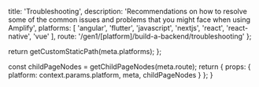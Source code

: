 
  title: 'Troubleshooting',
  description: 'Recommendations on how to resolve some of the common issues and problems that you might face when using Amplify',
  platforms: [
    'angular',
    'flutter',
    'javascript',
    'nextjs',
    'react',
    'react-native',
    'vue'
  ],
  route: '/gen1/[platform]/build-a-backend/troubleshooting'
};

  return getCustomStaticPath(meta.platforms);
};

  const childPageNodes = getChildPageNodes(meta.route);
  return {
    props: {
      platform: context.params.platform,
      meta,
      childPageNodes
    }
  };
}

<Overview childPageNodes={props.childPageNodes} />
